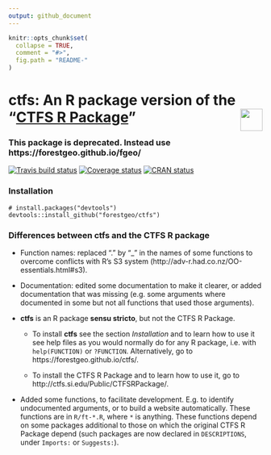 ```yaml
---
output: github_document
---
```


<!-- README.md is generated from README.Rmd. Please edit that file -->

```r
knitr::opts_chunk$set(
  collapse = TRUE,
  comment = "#>",
  fig.path = "README-"
)
```

# ctfs: An R package version of the "[CTFS R Package](http://ctfs.si.edu/Public/CTFSRPackage/)" <img src="https://i.imgur.com/39pvr4n.png" align="right" height=44 />

### This package is deprecated. Instead use https://forestgeo.github.io/fgeo/ 

[![Travis build status](https://travis-ci.org/forestgeo/ctfs.svg?branch=master)](https://travis-ci.org/forestgeo/ctfs)
[![Coverage status](https://coveralls.io/repos/github/forestgeo/ctfs/badge.svg)](https://coveralls.io/r/forestgeo/ctfs?branch=master)
[![CRAN status](http://www.r-pkg.org/badges/version/ctfs)](https://cran.r-project.org/package=ctfs)

### Installation

```
# install.packages("devtools")
devtools::install_github("forestgeo/ctfs")
```

### Differences between ctfs and the CTFS R package

* Function names: replaced "." by "_" in the names of some functions to overcome conflicts with R's S3 system (http://adv-r.had.co.nz/OO-essentials.html#s3).

* Documentation: edited some documentation to make it clearer, or added documentation that was missing (e.g. some arguments where documented in some but not all functions that used those arguments).

* __ctfs__ is an R package __sensu stricto__, but not the CTFS R Package. 

    * To install __ctfs__ see the section _Installation_ and to learn how to use it see help files as you would normally do for any R package, i.e. with `help(FUNCTION)` or `?FUNCTION`. Alternatively, go to https://forestgeo.github.io/ctfs/.
    
    * To install the CTFS R Package and to learn how to use it, go to http://ctfs.si.edu/Public/CTFSRPackage/.

* Added some functions, to facilitate development. E.g. to identify undocumented arguments, or to build a website automatically. These functions are in `R/ft-*.R`, where `*` is anything. These functions depend on some packages additional to those on which the original CTFS R Package depend (such packages are now declared in `DESCRIPTIONS`, under `Imports:` or `Suggests:`).
